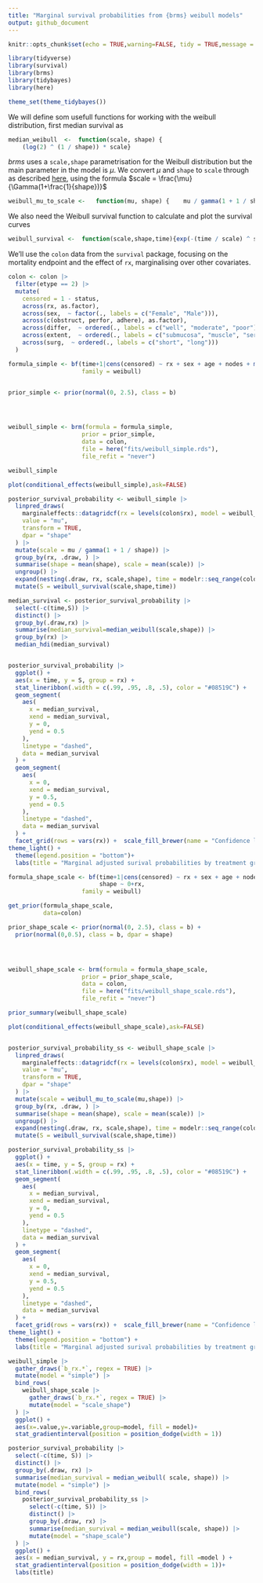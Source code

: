 ```yaml
---
title: "Marginal survival probabilities from {brms} weibull models"
output: github_document
---
```


```r

knitr::opts_chunk$set(echo = TRUE,warning=FALSE, tidy = TRUE,message = FALSE, fig.dim = c(9,6))

```

```r
library(tidyverse)
library(survival)
library(brms)
library(tidybayes)
library(here)

theme_set(theme_tidybayes())

```

We will define som usefull functions for working with the weibull distribution, first median survival as

```r
median_weibull  <-  function(scale, shape) {
    (log(2) ^ (1 / shape)) * scale}
```

*brms* uses a `scale,shape` parametrisation for the Weibull distribution but the main parameter in the model is $\mu$. We convert $\mu$ and `shape` to `scale` through as described [here](https://stats.stackexchange.com/questions/542106/difference-in-fitting-to-right-censored-data-between-mle-and-bayesian-method), using the formula $scale = \frac{\mu}{\Gamma(1+\frac{1}{shape})}$

```r

weibull_mu_to_scale <-   function(mu, shape) {    mu / gamma(1 + 1 / shape)  }
```

We also need the Weibull survival function to calculate and plot the survival curves

```r
weibull_survival <-  function(scale,shape,time){exp(-(time / scale) ^ shape)}
```



We'll use the `colon` data from the `survival` package, focusing on the mortality endpoint and the effect of `rx`, marginalising over other covariates. 

```r

colon <- colon |>
  filter(etype == 2) |>
  mutate(
    censored = 1 - status,
    across(rx, as.factor),
    across(sex,  ~ factor(., labels = c("Female", "Male"))),
    across(c(obstruct, perfor, adhere), as.factor),
    across(differ,  ~ ordered(., labels = c("well", "moderate", "poor"))),
    across(extent,  ~ ordered(., labels = c("submucosa", "muscle", "serosa", "contiguous structures"))),
    across(surg,  ~ ordered(., labels = c("short", "long")))
  )

```

```r
formula_simple <- bf(time+1|cens(censored) ~ rx + sex + age + nodes + mo(differ) + adhere,
                     family = weibull)


prior_simple <- prior(normal(0, 2.5), class = b)




weibull_simple <- brm(formula = formula_simple,
                     prior = prior_simple,
                     data = colon,
                     file = here("fits/weibull_simple.rds"),
                     file_refit = "never")

weibull_simple
```


```r
plot(conditional_effects(weibull_simple),ask=FALSE)

```

```r
posterior_survival_probability <- weibull_simple |>
  linpred_draws(
    marginaleffects::datagridcf(rx = levels(colon$rx), model = weibull_simple),
    value = "mu",
    transform = TRUE,
    dpar = "shape"
  ) |>
  mutate(scale = mu / gamma(1 + 1 / shape)) |> 
  group_by(rx, .draw, ) |>
  summarise(shape = mean(shape), scale = mean(scale)) |>
  ungroup() |>
  expand(nesting(.draw, rx, scale,shape), time = modelr::seq_range(colon$time, n = 101)) |>
  mutate(S = weibull_survival(scale,shape,time))


```

```r
median_survival <- posterior_survival_probability |> 
  select(-c(time,S)) |> 
  distinct() |> 
  group_by(.draw,rx) |> 
  summarise(median_survival=median_weibull(scale,shape)) |> 
  group_by(rx) |> 
  median_hdi(median_survival)


posterior_survival_probability |> 
  ggplot() +
  aes(x = time, y = S, group = rx) +
  stat_lineribbon(.width = c(.99, .95, .8, .5), color = "#08519C") +
  geom_segment(
    aes(
      x = median_survival,
      xend = median_survival,
      y = 0,
      yend = 0.5
    ),
    linetype = "dashed",
    data = median_survival
  ) +
  geom_segment(
    aes(
      x = 0,
      xend = median_survival,
      y = 0.5,
      yend = 0.5
    ),
    linetype = "dashed",
    data = median_survival
  ) +
  facet_grid(rows = vars(rx)) +  scale_fill_brewer(name = "Confidence level") +
theme_light() +
  theme(legend.position = "bottom")+
  labs(title = "Marginal adjusted surival probabilities by treatment group", subtitle = "(Population averaged)", caption = "Dashed lines denote estimated median survival")

```


```r

formula_shape_scale <- bf(time+1|cens(censored) ~ rx + sex + age + nodes + mo(differ) + adhere,
                          shape ~ 0+rx,
                     family = weibull)

get_prior(formula_shape_scale,
          data=colon)

prior_shape_scale <- prior(normal(0, 2.5), class = b) +
  prior(normal(0,0.5), class = b, dpar = shape)




weibull_shape_scale <- brm(formula = formula_shape_scale,
                     prior = prior_shape_scale,
                     data = colon,
                     file = here("fits/weibull_shape_scale.rds"),
                     file_refit = "never")

prior_summary(weibull_shape_scale)

plot(conditional_effects(weibull_shape_scale),ask=FALSE)



```

```r
posterior_survival_probability_ss <- weibull_shape_scale |>
  linpred_draws(
    marginaleffects::datagridcf(rx = levels(colon$rx), model = weibull_shape_scale),
    value = "mu",
    transform = TRUE,
    dpar = "shape"
  ) |>
  mutate(scale = weibull_mu_to_scale(mu,shape)) |>
  group_by(rx, .draw, ) |>
  summarise(shape = mean(shape), scale = mean(scale)) |>
  ungroup() |>
  expand(nesting(.draw, rx, scale,shape), time = modelr::seq_range(colon$time, n = 101)) |>
  mutate(S = weibull_survival(scale,shape,time))

```

```r
posterior_survival_probability_ss |> 
  ggplot() +
  aes(x = time, y = S, group = rx) +
  stat_lineribbon(.width = c(.99, .95, .8, .5), color = "#08519C") +
  geom_segment(
    aes(
      x = median_survival,
      xend = median_survival,
      y = 0,
      yend = 0.5
    ),
    linetype = "dashed",
    data = median_survival
  ) +
  geom_segment(
    aes(
      x = 0,
      xend = median_survival,
      y = 0.5,
      yend = 0.5
    ),
    linetype = "dashed",
    data = median_survival
  ) +
  facet_grid(rows = vars(rx)) +  scale_fill_brewer(name = "Confidence level") +
theme_light() +
  theme(legend.position = "bottom") +
  labs(title = "Marginal adjusted surival probabilities by treatment group", subtitle = "(Population averaged)", caption = "Dashed lines denote estimated median survival")

```

```r
weibull_simple |>
  gather_draws(`b_rx.*`, regex = TRUE) |>
  mutate(model = "simple") |>
  bind_rows(
    weibull_shape_scale |>
      gather_draws(`b_rx.*`, regex = TRUE) |>
      mutate(model = "scale_shape")
  ) |> 
  ggplot() + 
  aes(x=.value,y=.variable,group=model, fill = model)+
  stat_gradientinterval(position = position_dodge(width = 1))
```

```r
posterior_survival_probability |>
  select(-c(time, S)) |>
  distinct() |>
  group_by(.draw, rx) |>
  summarise(median_survival = median_weibull( scale, shape)) |>
  mutate(model = "simple") |>
  bind_rows(
    posterior_survival_probability_ss |>
      select(-c(time, S)) |>
      distinct() |>
      group_by(.draw, rx) |>
      summarise(median_survival = median_weibull(scale, shape)) |>
      mutate(model = "shape_scale")
  ) |>
  ggplot() +
  aes(x = median_survival, y = rx,group = model, fill =model ) +
  stat_gradientinterval(position = position_dodge(width = 1))+
  labs(title)
```
